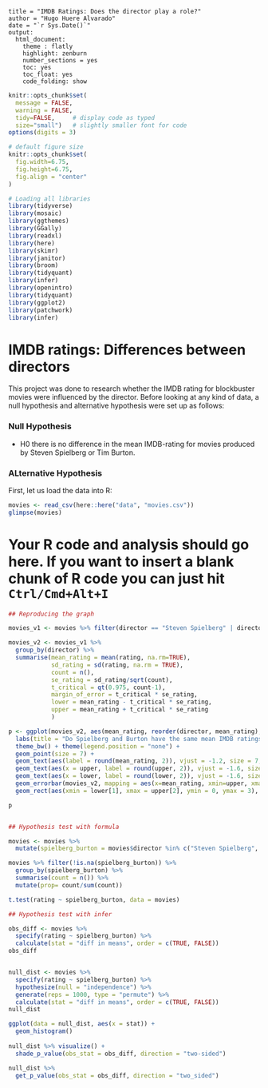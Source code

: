 ```
title = "IMDB Ratings: Does the director play a role?"
author = "Hugo Huere Alvarado"
date = "`r Sys.Date()`"
output:
  html_document:
    theme : flatly
    highlight: zenburn
    number_sections = yes
    toc: yes
    toc_float: yes
    code_folding: show
```

```r
knitr::opts_chunk$set(
  message = FALSE, 
  warning = FALSE, 
  tidy=FALSE,     # display code as typed
  size="small")   # slightly smaller font for code
options(digits = 3)

# default figure size
knitr::opts_chunk$set(
  fig.width=6.75, 
  fig.height=6.75,
  fig.align = "center"
)
```


```r
# Loading all libraries
library(tidyverse)
library(mosaic)
library(ggthemes)
library(GGally)
library(readxl)
library(here)
library(skimr)
library(janitor)
library(broom)
library(tidyquant)
library(infer)
library(openintro)
library(tidyquant)
library(ggplot2)
library(patchwork)
library(infer)
```


# IMDB ratings: Differences between directors
This project was done to research whether the IMDB rating for blockbuster movies were influenced by the director. Before looking at any kind of data, a null hypothesis and alternative hypothesis were set up as follows: 

### Null Hypothesis
* H0 there is no difference in the mean IMDB-rating for movies produced by Steven Spielberg or Tim Burton. 

### ALternative Hypothesis


First, let us load the data into R:

```r
movies <- read_csv(here::here("data", "movies.csv"))
glimpse(movies)
```

# Your R code and analysis should go here. If you want to insert a blank chunk of R code you can just hit `Ctrl/Cmd+Alt+I` 
```r

## Reproducing the graph

movies_v1 <- movies %>% filter(director == "Steven Spielberg" | director == "Tim Burton") %>% select(director | rating)

movies_v2 <- movies_v1 %>%
  group_by(director) %>%
  summarise(mean_rating = mean(rating, na.rm=TRUE),
            sd_rating = sd(rating, na.rm = TRUE),
            count = n(),
            se_rating = sd_rating/sqrt(count),
            t_critical = qt(0.975, count-1), 
            margin_of_error = t_critical * se_rating,
            lower = mean_rating - t_critical * se_rating,
            upper = mean_rating + t_critical * se_rating
            )

p <- ggplot(movies_v2, aes(mean_rating, reorder(director, mean_rating), colour = director)) +
  labs(title = "Do Spielberg and Burton have the same mean IMDB ratings?", subtitle = "95% confidence intervals overlap", x= "Mean IMDB Rating", y = "") +
  theme_bw() + theme(legend.position = "none") +
  geom_point(size = 7) +
  geom_text(aes(label = round(mean_rating, 2)), vjust = -1.2, size = 7, colour = "black") +
  geom_text(aes(x = upper, label = round(upper, 2)), vjust = -1.6, size = 5, colour = "black") +
  geom_text(aes(x = lower, label = round(lower, 2)), vjust = -1.6, size = 5, colour = "black") +
  geom_errorbar(movies_v2, mapping = aes(x=mean_rating, xmin=upper, xmax=lower, y = director), width = 0.1,    size = 2.5) +
  geom_rect(aes(xmin = lower[1], xmax = upper[2], ymin = 0, ymax = 3), colour = "grey", alpha = 0.2)

p


## Hypothesis test with formula

movies <- movies %>%
  mutate(spielberg_burton = movies$director %in% c("Steven Spielberg", "Tim Burton"))

movies %>% filter(!is.na(spielberg_burton)) %>% 
  group_by(spielberg_burton) %>% 
  summarise(count = n()) %>% 
  mutate(prop= count/sum(count))

t.test(rating ~ spielberg_burton, data = movies)

## Hypothesis test with infer

obs_diff <- movies %>%
  specify(rating ~ spielberg_burton) %>%
  calculate(stat = "diff in means", order = c(TRUE, FALSE))
obs_diff


null_dist <- movies %>%
  specify(rating ~ spielberg_burton) %>%
  hypothesize(null = "independence") %>%
  generate(reps = 1000, type = "permute") %>%
  calculate(stat = "diff in means", order = c(TRUE, FALSE))
null_dist

ggplot(data = null_dist, aes(x = stat)) +
  geom_histogram()
  
null_dist %>% visualize() +
  shade_p_value(obs_stat = obs_diff, direction = "two-sided")

null_dist %>%
  get_p_value(obs_stat = obs_diff, direction = "two_sided")
```
